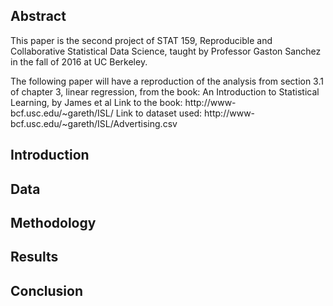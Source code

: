 ## Abstract

This paper is the second project of STAT 159, Reproducible and Collaborative Statistical Data Science, taught by Professor Gaston Sanchez in the fall of 2016 at UC Berkeley.

The following paper will have a reproduction of the analysis from section 3.1 of chapter 3, linear regression, from the book: An Introduction to Statistical Learning, by James et al
Link to the book:
	http://www-bcf.usc.edu/~gareth/ISL/
Link to dataset used:
	http://www-bcf.usc.edu/~gareth/ISL/Advertising.csv


## Introduction


## Data


## Methodology


## Results


## Conclusion
